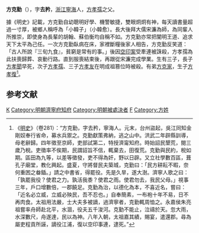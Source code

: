 '''方克勤'''（{{bd|？||1376年}}），字'''去矜'''，[[浙江|浙江]][[寧海縣_(浙江省)|寧海]]人，[[方孝孺|方孝孺]]之父。

據《明史》記載，方克勤自幼聰明好學、機警敏捷，雙眼炯炯有神，每天讀書量超過一寸厚，被鄉人稱呼為「小韓子」（小韓愈）。長大後拜大儒宋濂為師，為同輩人所推崇，即使身為長輩的胡翰、蘇伯衡均自稱不如。方克勤亦常把闡明王道、追求天下太平為己任。一次方克勤臥病在床，家裡斷糧後家人相告，方克勤反笑道：「古人所說『三旬九食』，貧窮是常有的事。」後因[[空印案|空印案]]受牽連被誅殺，方孝孺為此扶喪歸葬、哀動行路。直到服喪結束後，再跟從宋濂完成學業。生有三子，長子[[方孝聞|方孝聞]]早死，次子[[方孝孺|方孝孺]]、三子[[方孝友|方孝友]]在明成祖篡位時被殺。有弟[[方克家|方克家]]，生子[[方孝復|方孝復]]<ref>《[[明史|明史]]》（卷281）：“方克勤，字去矜，寧海人。元末，台州盜起，吳江同知金剛奴奉行省命，募水兵禦之。克勤獻策弗納，逃之山中。洪武二年辟縣訓導，母老辭歸。四年徵至京師，吏部試第二，特授濟甯知府。時始詔民墾荒，閱三歲乃稅。吏徵率不俟期，民謂詔旨不信，輒棄去，田復荒。克勤與民約，稅如期。區田為九等，以差等徵發，吏不得為奸，野以日辟。又立社學數百區，葺孔子廟堂，教化興起。盛夏，守將督民夫築城，克勤曰：「民方耕耘不暇，奈何重困之畚鍤。」請之中書省，得罷役。先是久旱，遂大澍。濟寧人歌之曰：「孰罷我役？使君之力。孰活我黍？使君之雨。使君勿去，我民父母。」視事三年，戶口增數倍，一郡饒足。克勤為治，以德化為本，不喜近名，嘗曰：「近名必立威，立威必殃民，吾不忍也。」自奉簡素，一布袍十年不易，日不再肉食。太祖用法嚴，士大夫多被謫，過濟寧者，克勤輒周恤之。永嘉侯朱亮祖嘗率舟師赴北平，水涸，役夫五千浚河。克勤不能止，泣禱於天。忽大雨，水深數尺，舟遂達，民以為神。八年入朝，太祖嘉其績，賜宴，遣還郡。尋為屬吏程貢所誣，謫役江浦，復以空印事連，逮死。”</ref>。

==参考文献==
{{wikisource|明史/卷281}}
<div class="references-small">
<references />
</div>

{{明朝人物小作品}}
[[Category:方孝孺家族|K]]
[[Category:明朝濟寧府知府|Category:明朝濟寧府知府]]
[[Category:明朝被處決者|Category:明朝被處決者]]
[[Category:宁海人|F]]
[[Category:方姓|Category:方姓]]